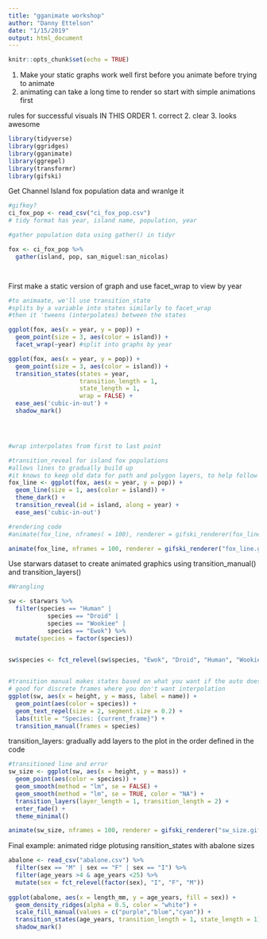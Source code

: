 ```yaml
---
title: "gganimate workshop"
author: "Danny Ettelson"
date: "1/15/2019"
output: html_document
---
```


```r
knitr::opts_chunk$set(echo = TRUE)
```

1. Make your static graphs work well first before you animate before trying to animate
2. animating can take a long time to render so start with simple animations first


rules for successful visuals IN THIS ORDER
1. correct
2. clear
3. looks awesome

```r

library(tidyverse)
library(ggridges)
library(gganimate)
library(ggrepel)
library(transformr)
library(gifski)


```

Get Channel Island fox population data and wranlge it

```r
#gifkey?
ci_fox_pop <- read_csv("ci_fox_pop.csv")
# tidy format has year, island name, population, year

#gather population data using gather() in tidyr

fox <- ci_fox_pop %>% 
  gather(island, pop, san_miguel:san_nicolas)




```

First make a static version of graph and use facet_wrap to view by year

```r

#to animaate, we'll use transition_state
#splits by a variable into states similarly to facet_wrap
#then it 'tweens (interpolates) between the states

ggplot(fox, aes(x = year, y = pop)) +
  geom_point(size = 3, aes(color = island)) +
  facet_wrap(~year) #split into graphs by year


```

```r

ggplot(fox, aes(x = year, y = pop)) +
  geom_point(size = 3, aes(color = island)) +
  transition_states(states = year,
                    transition_length = 1, 
                    state_length = 1,
                    wrap = FALSE) +
  ease_aes('cubic-in-out') +
  shadow_mark()




#wrap interpolates from first to last point
```

```r

#transition_reveal for island fox populations
#allows lines to gradually build up
#it knows to keep old data for path and polygon layers, to help follow along labels
fox_line <- ggplot(fox, aes(x = year, y = pop)) +
  geom_line(size = 1, aes(color = island)) +
  theme_dark() +
  transition_reveal(id = island, along = year) +
  ease_aes('cubic-in-out')

#rendering code
#animate(fox_line, nframes( = 100), renderer = gifski_renderer(fox_line.gif))

animate(fox_line, nframes = 100, renderer = gifski_renderer("fox_line.gif"))

```

Use starwars dataset to create animated graphics using transition_manual() and transition_layers()

```r

#Wrangling

sw <- starwars %>% 
  filter(species == "Human" |
           species == "Droid" |
           species == "Wookiee" |
           species == "Ewok") %>% 
  mutate(species = factor(species))


sw$species <- fct_relevel(sw$species, "Ewok", "Droid", "Human", "Wookiee")
  

#transition manual makes states based on what you want if the auto doesn't make sense
# good for discrete frames where you don't want interpolation
ggplot(sw, aes(x = height, y = mass, label = name)) +
  geom_point(aes(color = species)) +
  geom_text_repel(size = 2, segment.size = 0.2) +
  labs(title = "Species: {current_frame}") +
  transition_manual(frames = species)

```

transition_layers: gradually add layers to the plot in the order defined in the code

```r
#transitioned line and error
sw_size <- ggplot(sw, aes(x = height, y = mass)) +
  geom_point(aes(color = species)) +
  geom_smooth(method = "lm", se = FALSE) +
  geom_smooth(method = "lm", se = TRUE, color = "NA") +
  transition_layers(layer_length = 1, transition_length = 2) +
  enter_fade() +
  theme_minimal()

animate(sw_size, nframes = 100, renderer = gifski_renderer("sw_size.gif"))

```

Final example: animated ridge plotusing ransition_states with abalone sizes

```r

abalone <- read_csv("abalone.csv") %>% 
  filter(sex == "M" | sex == "F" | sex == "I") %>% 
  filter(age_years >4 & age_years <25) %>% 
  mutate(sex = fct_relevel(factor(sex), "I", "F", "M"))
  
ggplot(abalone, aes(x = length_mm, y = age_years, fill = sex)) +
  geom_density_ridges(alpha = 0.5, color = "white") +
  scale_fill_manual(values = c("purple","blue","cyan")) +
  transition_states(age_years, transition_length = 1, state_length = 1) +
  shadow_mark()

```






